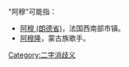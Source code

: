 {{消歧义}}

"阿穆"可能指：
*[[阿穆_(朗德省)|阿穆 (朗德省)]]，法国西南部市镇。
*[[阿穆隆|阿穆隆]]，蒙古族歌手。

[[Category:二字消歧义|Category:二字消歧义]]